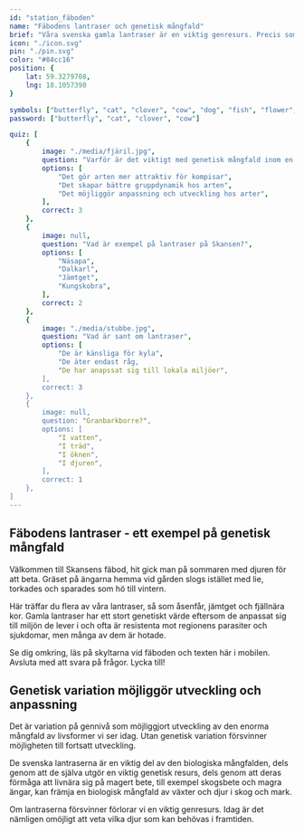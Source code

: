 ```yaml
---
id: "station_fäboden"
name: "Fäbodens lantraser och genetisk mångfald"
brief: "Våra svenska gamla lantraser är en viktig genresurs. Precis som de byggnader, miljöer och växter som Skansen arbetar med att bevara så är lantraserna också en del av vårt svenska kulturarv."
icon: "./icon.svg"
pin: "./pin.svg"
color: "#84cc16"
position: {
    lat: 59.3279708,
    lng: 18.1057390
}

symbols: ["butterfly", "cat", "clover", "cow", "dog", "fish", "flower", "fox", "frog"]
password: ["butterfly", "cat", "clover", "cow"]

quiz: [
    {
        image: "./media/fjäril.jpg",
        question: "Varför är det viktigt med genetisk mångfald inom en art?",
        options: [
            "Det gör arten mer attraktiv för kompisar",
            "Det skapar bättre gruppdynamik hos arten",
            "Det möjliggör anpassning och utveckling hos arter",
        ],
        correct: 3
    },
    {
        image: null,
        question: "Vad är exempel på lantraser på Skansen?",
        options: [
            "Näsapa",
            "Dalkarl",
            "Jämtget",
            "Kungskobra",
        ],
        correct: 2
    },
    {
        image: "./media/stubbe.jpg",
        question: "Vad är sant om lantraser",
        options: [
            "De är känsliga för kyla",
            "De äter endast råg,
            "De har anapssat sig till lokala miljöer",
        ],
        correct: 3
    },
    {
        image: null,
        question: "Granbarkborre?",
        options: [
            "I vatten",
            "I träd",
            "I öknen",
            "I djuren",
        ],
        correct: 1
    },
]
---
```


## Fäbodens lantraser - ett exempel på genetisk mångfald 

Välkommen till Skansens fäbod, hit gick man på sommaren med djuren för att beta. Gräset på ängarna hemma vid gården slogs istället med lie, torkades och sparades som hö till vintern. 

Här träffar du flera av våra lantraser, så som åsenfår, jämtget och fjällnära kor. Gamla lantraser har ett stort genetiskt värde eftersom de anpassat sig till miljön de lever i och ofta är resistenta mot regionens parasiter och sjukdomar, men många av dem är hotade.

Se dig omkring, läs på skyltarna vid fäboden och texten här i mobilen. Avsluta med att svara på frågor. Lycka till!

## Genetisk variation möjliggör utveckling och anpassning

Det är variation på gennivå som möjliggjort utveckling av den enorma mångfald av livsformer vi ser idag. Utan genetisk variation försvinner möjligheten till fortsatt utveckling.

De svenska lantraserna är en viktig del av den biologiska mångfalden, dels genom att de själva utgör en viktig genetisk resurs, dels genom att deras förmåga att livnära sig på magert bete, till exempel skogsbete och magra ängar, kan främja en biologisk mångfald av växter och djur i skog och mark. 

Om lantraserna försvinner förlorar vi en viktig genresurs. Idag är det nämligen omöjligt att veta vilka djur som kan behövas i framtiden. 


